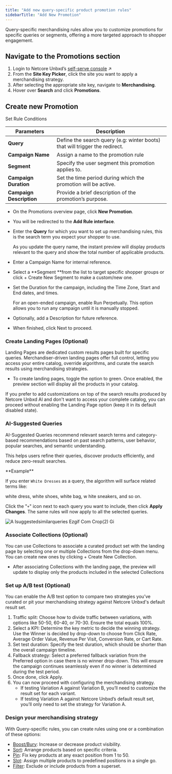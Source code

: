 ```yaml
---
title: "Add new query-specific product promotion rules"
sidebarTitle: "Add New Promotion"
---
```


Query-specific merchandising rules allow you to customize promotions for specific queries or segments, offering a more targeted approach to shopper engagement.

## Navigate to the Promotions section

1. Login to Netcore Unbxd’s [self-serve console](https://console.unbxd.io/) ↗
2. From the **Site Key Picker**, click the site you want to apply a merchandising strategy.
3. After selecting the appropriate site key, navigate to **Merchandising**.
4. Hover over **Search** and click **Promotions**.

## Create new Promotion

Set Rule Conditions

| Parameters               | Description                                                                 |
| ------------------------ | --------------------------------------------------------------------------- |
| **Query**                | Define the search query (e.g: winter boots) that will trigger the redirect. |
| **Campaign Name**        | Assign a name to the promotion rule                                         |
| **Segment**              | Specify the user segment this promotion applies to.                         |
| **Campaign Duration**    | Set the time period during which the promotion will be active.              |
| **Campaign Description** | Provide a brief description of the promotion’s purpose.                     |

- On the Promotions overview page, click **New Promotion**.
- You will be redirected to the **Add Rule interface**.
- Enter the **Query** for which you want to set up merchandising rules, this is the search term you expect your shopper to use.

  <Note>
    As you update the query name, the instant preview will display products relevant to the query and show the total number of applicable products.
  </Note>
- Enter a Campaign Name for internal reference.
- Select a **Segment **from the list to target specific shopper groups or click \+ Create New Segment to make a custom/new one.
- Set the Duration for the campaign, including the Time Zone, Start and End dates, and times.

  <Info>
    For an open-ended campaign, enable Run Perpetually. This option allows you to run any campaign until it is manually stopped.
  </Info>
- Optionally, add a Description for future reference.
- When finished, click Next to proceed.

### Create Landing Pages (Optional)

Landing Pages are dedicated custom results pages built for specific queries. Merchandiser-driven landing pages offer full control, letting you access your entire catalog, override algorithms, and curate the search results using merchandising strategies.

- To create landing pages, toggle the option to green. Once enabled, the preview section will display all the products in your catalog.

If you prefer to add customizations on top of the search results produced by Netcore Unbxd AI and don't want to access your complete catalog, you can proceed without enabling the Landing Page option (keep it in its default disabled state).

### AI-Suggested Queries

AI-Suggested Queries recommend relevant search terms and category-based recommendations based on past search patterns, user behavior, popular searches, and semantic understanding.

This helps users refine their queries, discover products efficiently, and reduce zero-result searches.

<Tip>
  **Example**

  If you enter `White Dresses` as a query, the algorithm will surface related terms like:

  white dress, white shoes, white bag, w hite sneakers, and so on.
</Tip>

Click the "`+`" icon next to each query you want to include, then click **Apply Changes**. The same rules will now apply to all the selected queries.

![A Isuggestedsimilarqueries Ezgif Com Crop(2) Gi](/images/AIsuggestedsimilarqueries-ezgif.com-crop\(2\).gif)

### Associate Collections (Optional)

You can use Collections to associate a curated product set with the landing page by selecting one or multiple Collections from the drop-down menu. You can create new ones by clicking \+ Create New Collection.

- After associating Collections with the landing page, the preview will update to display only the products included in the selected Collections

### Set up A/B test (Optional)

You can enable the A/B test option to compare two strategies you’ve curated or pit your merchandising strategy against Netcore Unbxd's default result set.

1. Traffic split: Choose how to divide traffic between variations, with options like 50-50, 60-40, or 70-30. Ensure the total equals 100%.
2. Select a KPI: Determine the key metric to decide the winning strategy. Use the Winner is decided by drop-down to choose from Click Rate, Average Order Value, Revenue Per Visit, Conversion Rate, or Cart Rate.
3. Set test duration: Specify the test duration, which should be shorter than the overall campaign timeline.
4. Fallback strategy: Select a preferred fallback variation from the Preferred option in case there is no winner drop-down. This will ensure the campaign continues seamlessly even if no winner is determined during the test period.
5. Once done, click Apply.
6. You can now proceed with configuring the merchandising strategy.
   - If testing Variation A against Variation B, you’ll need to customize the result set for each variant.
   - If testing Variation A against Netcore Unbxd’s default result set, you’ll only need to set the strategy for Variation A.

### Design your merchandising strategy

With Query-specific rules, you can create rules using one or a combination of these options:

- [Boost/Bury](/user-guides/merchandising/promotions/boost): Increase or decrease product visibility.
- [Sort](/user-guides/merchandising/promotions/sort): Arrange products based on specific criteria.
- [Pin](/user-guides/merchandising/promotions/pin): Fix key products at any exact position from 1 to 50.
- [Slot](/user-guides/merchandising/promotions/slot): Assign multiple products to predefined positions in a single go.
- [Filter](/user-guides/merchandising/promotions/filter): Exclude or include products from a superset.